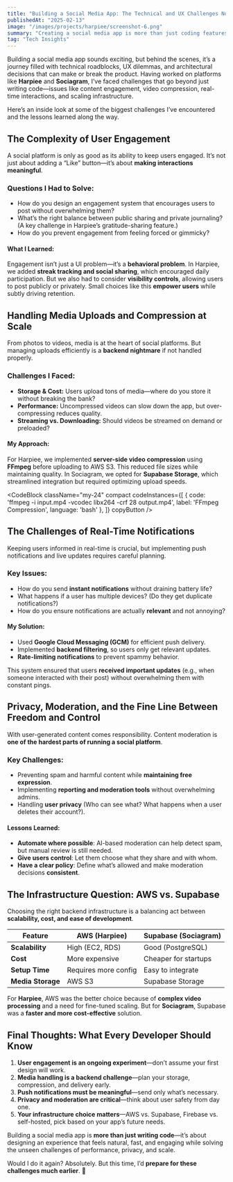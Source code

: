 ```yaml
---
title: "Building a Social Media App: The Technical and UX Challenges No One Talks About"
publishedAt: "2025-02-13"
image: "/images/projects/harpiee/screenshot-6.png"
summary: "Creating a social media app is more than just coding features—it's about solving complex problems in user engagement, performance, and content moderation."
tag: "Tech Insights"
---
```


Building a social media app sounds exciting, but behind the scenes, it’s a journey filled with technical roadblocks, UX dilemmas, and architectural decisions that can make or break the product. Having worked on platforms like **Harpiee** and **Sociagram**, I’ve faced challenges that go beyond just writing code—issues like content engagement, video compression, real-time interactions, and scaling infrastructure.  

Here’s an inside look at some of the biggest challenges I’ve encountered and the lessons learned along the way.

## The Complexity of User Engagement

A social platform is only as good as its ability to keep users engaged. It’s not just about adding a “Like” button—it’s about **making interactions meaningful**.  

### Questions I Had to Solve:
- How do you design an engagement system that encourages users to post without overwhelming them?  
- What’s the right balance between public sharing and private journaling? (A key challenge in Harpiee’s gratitude-sharing feature.)  
- How do you prevent engagement from feeling forced or gimmicky?  

#### What I Learned:
Engagement isn’t just a UI problem—it’s a **behavioral problem**. In Harpiee, we added **streak tracking and social sharing**, which encouraged daily participation. But we also had to consider **visibility controls**, allowing users to post publicly or privately. Small choices like this **empower users** while subtly driving retention.

## Handling Media Uploads and Compression at Scale  

From photos to videos, media is at the heart of social platforms. But managing uploads efficiently is a **backend nightmare** if not handled properly.  

### Challenges I Faced:
- **Storage & Cost:** Users upload tons of media—where do you store it without breaking the bank?  
- **Performance:** Uncompressed videos can slow down the app, but over-compressing reduces quality.  
- **Streaming vs. Downloading:** Should videos be streamed on demand or preloaded?  

#### My Approach:
For Harpiee, we implemented **server-side video compression** using **FFmpeg** before uploading to AWS S3. This reduced file sizes while maintaining quality. In Sociagram, we opted for **Supabase Storage**, which streamlined integration but required optimizing upload speeds.

<CodeBlock className="my-24"
    compact
    codeInstances={[
        {
            code: 'ffmpeg -i input.mp4 -vcodec libx264 -crf 28 output.mp4',
            label: 'FFmpeg Compression',
            language: 'bash'
        },
    ]}
    copyButton
/>

## The Challenges of Real-Time Notifications  

Keeping users informed in real-time is crucial, but implementing push notifications and live updates requires careful planning.

### Key Issues:
- How do you send **instant notifications** without draining battery life?  
- What happens if a user has multiple devices? (Do they get duplicate notifications?)  
- How do you ensure notifications are actually **relevant** and not annoying?  

#### My Solution:
- Used **Google Cloud Messaging (GCM)** for efficient push delivery.  
- Implemented **backend filtering**, so users only get relevant updates.  
- **Rate-limiting notifications** to prevent spammy behavior.  

This system ensured that users **received important updates** (e.g., when someone interacted with their post) without overwhelming them with constant pings.

## Privacy, Moderation, and the Fine Line Between Freedom and Control  

With user-generated content comes responsibility. Content moderation is **one of the hardest parts of running a social platform**.  

### Key Challenges:
- Preventing spam and harmful content while **maintaining free expression**.  
- Implementing **reporting and moderation tools** without overwhelming admins.  
- Handling **user privacy** (Who can see what? What happens when a user deletes their account?).  

#### Lessons Learned:
- **Automate where possible**: AI-based moderation can help detect spam, but manual review is still needed.  
- **Give users control**: Let them choose what they share and with whom.  
- **Have a clear policy**: Define what’s allowed and make moderation decisions **consistent**.  

## The Infrastructure Question: AWS vs. Supabase  

Choosing the right backend infrastructure is a balancing act between **scalability, cost, and ease of development**.

| Feature           | AWS (Harpiee)        | Supabase (Sociagram) |
|------------------|--------------------|------------------|
| **Scalability**  | High (EC2, RDS)     | Good (PostgreSQL) |
| **Cost**         | More expensive      | Cheaper for startups |
| **Setup Time**   | Requires more config | Easy to integrate |
| **Media Storage** | AWS S3             | Supabase Storage |

For **Harpiee**, AWS was the better choice because of **complex video processing** and a need for fine-tuned scaling. But for **Sociagram**, Supabase was a **faster and more cost-effective** solution.

## Final Thoughts: What Every Developer Should Know  

1. **User engagement is an ongoing experiment**—don’t assume your first design will work.  
2. **Media handling is a backend challenge**—plan your storage, compression, and delivery early.  
3. **Push notifications must be meaningful**—send only what’s necessary.  
4. **Privacy and moderation are critical**—think about user safety from day one.  
5. **Your infrastructure choice matters**—AWS vs. Supabase, Firebase vs. self-hosted, pick based on your app’s future needs.  

Building a social media app is **more than just writing code**—it’s about designing an experience that feels natural, fast, and engaging while solving the unseen challenges of performance, privacy, and scale.  

Would I do it again? Absolutely. But this time, I’d **prepare for these challenges much earlier**. 🚀  
